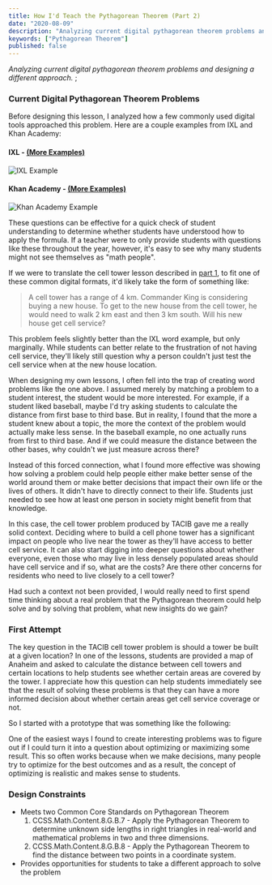 ```yaml
---
title: How I'd Teach the Pythagorean Theorem (Part 2)
date: "2020-08-09"
description: "Analyzing current digital pythagorean theorem problems and designing a different approach."
keywords: ["Pythagorean Theorem"]
published: false
---
```


<i>
  Analyzing current digital pythagorean theorem problems and designing a
  different approach.
</i>;

### Current Digital Pythagorean Theorem Problems

Before designing this lesson, I analyzed how a few commonly used digital tools approached this problem. Here are a couple examples from IXL and Khan Academy:

#### IXL - [(More Examples)](https://www.ixl.com/math/grade-7/pythagorean-theorem-find-the-length-of-the-hypotenuse)

![IXL Example](./ixl_pythagorean_theorem.png)

#### Khan Academy - [(More Examples)](https://www.khanacademy.org/math/basic-geo/basic-geometry-pythagorean-theorem/geo-pythagorean-theorem/e/pythagorean_theorem_1)

![Khan Academy Example](./khan_academy_pythagorean_theorem.png)

These questions can be effective for a quick check of student understanding to determine whether students
have understood how to apply the formula. If a teacher were to only provide students with questions like these throughout the year, however, it's easy to see why many students might not see themselves as "math people".

If we were to translate the cell tower lesson described in <a href="./cell-tower-1" target="_blank">part 1</a>, to fit one of these common digital formats, it'd likely take the form of something like:

> A cell tower has a range of 4 km. Commander King is considering buying a new house. To get to the new house from the cell tower, he would need to walk 2 km east and then 3 km south. Will his new house get cell service?

This problem feels slightly better than the IXL word example, but only marginally. While students can better relate to the frustration of not having cell service, they'll likely still question why a person couldn't just test the cell service when at the new house location.

When designing my own lessons, I often fell into the trap of creating word problems like the one above. I assumed merely by matching a problem to a student interest, the student would be more interested. For example, if a student liked baseball, maybe I'd try asking students to calculate the distance from first base to third base. But in reality, I found that the more a student knew about a topic, the more the context of the problem would actually make less sense. In the baseball example, no one actually runs from first to third base. And if we could measure the distance between the other bases, why couldn't we just measure across there?

Instead of this forced connection, what I found more effective was showing how solving a problem could help people either make better sense of the world around them or make better decisions that impact their own life or the lives of others. It didn't have to directly connect to their life. Students just needed to see how at least one person in society might benefit from that knowledge.

In this case, the cell tower problem produced by TACIB gave me a really solid context. Deciding where to build a cell phone tower has a significant impact on people who live near the tower as they'll have access to better cell service. It can also start digging into deeper questions about whether everyone, even those who may live in less densely populated areas should have cell service and if so, what are the costs? Are there other concerns for residents who need to live closely to a cell tower?

Had such a context not been provided, I would really need to first spend time thinking about a real problem that the Pythagorean theorem could help solve and by solving that problem, what new insights do we gain?

### First Attempt

The key question in the TACIB cell tower problem is should a tower be built at a given location? In one of the lessons, students are provided a map of Anaheim and asked to calculate the distance between cell towers and certain locations to help students see whether certain areas are covered by the tower. I appreciate how this question can help students immediately see that the result of solving these problems is that they can have a more informed decision about whether certain areas get cell service coverage or not.

So I started with a prototype that was something like the following:

<PrototypeOne />

One of the easiest ways I found to create interesting problems was to figure out if I could turn it into a question about optimizing or maximizing some result. This so often works because when we make decisions, many people try to optimize for the best outcomes and as a result, the concept of optimizing is realistic and makes sense to students.

### Design Constraints

- Meets two Common Core Standards on Pythagorean Theorem
  1. CCSS.Math.Content.8.G.B.7 - Apply the Pythagorean Theorem to determine unknown side lengths in right triangles in real-world and mathematical problems in two and three dimensions.
  1. CCSS.Math.Content.8.G.B.8 - Apply the Pythagorean Theorem to find the distance between two points in a coordinate system.
- Provides opportunities for students to take a different approach to solve the problem
